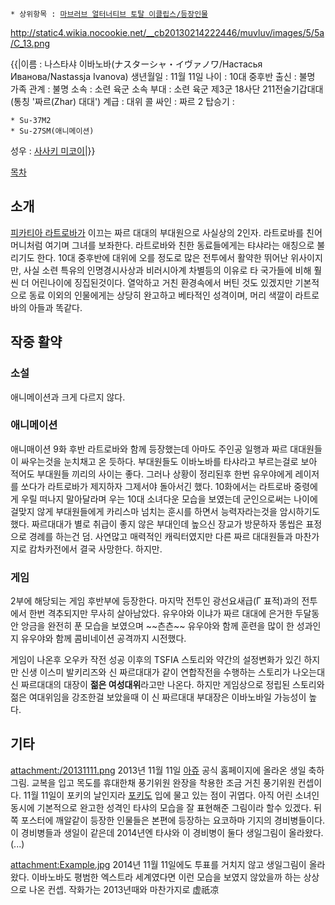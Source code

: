  * 상위항목 : [[마브러브 얼터너티브 토탈 이클립스/등장인물]]

http://static4.wikia.nocookie.net/__cb20130214222446/muvluv/images/5/5a/C_13.png

{{|이름 : 나스타샤 이바노바(ナスターシャ・イヴァノワ/Настасья Иванова/Nastassja Ivanova)
생년월일 : 11월 11일
나이 : 10대 중후반
출신 : 불명
가족 관계 : 불명
소속 : 소련 육군
소속 부대 : 소련 육군 제3군 18사단 211전술기갑대대(통칭 '짜르(Zhar) 대대')
계급 : 대위
콜 싸인 : 짜르 2
탑승기 :
 * Su-37M2
 * Su-27SM(애니메이션)
성우 : [[사사키 미코이]]|}}

[[목차]]

== 소개 == 
[[피카티아 라트로바]]가 이끄는 짜르 대대의 부대원으로 사실상의 2인자. 라트로바를 친어머니처럼 여기며 그녀를 보좌한다. 라트로바와 친한 동료들에게는 탸샤라는 애칭으로 불리기도 한다. 10대 중후반에 대위에 오를 정도로 많은 전투에서 활약한 뛰어난 위사이지만, 사실 소련 특유의 인명경시사상과 비러시아계 차별등의 이유로 타 국가들에 비해 훨씬 더 어린나이에 징집된것이다. 열악하고 거친 환경속에서 버틴 것도 있겠지만 기본적으로 동료 이외의 인물에게는 상당히 완고하고 베타적인 성격이며, 머리 색깔이 라트로바의 아들과 똑같다. 

== 작중 활약 ==
=== 소설 ===
애니메이션과 크게 다르지 않다.

=== 애니메이션 === 
애니매이션 9화 후반 라트로바와 함께 등장했는데 아마도 주인공 일행과 짜르 대대원들이 싸우는것을 눈치채고 온 듯하다. 부대원들도 이바노바를 타샤라고 부르는걸로 보아 적어도 부대원들 끼리의 사이는 좋다. 그러나 상황이 정리된후 한번 유우야에게 레이저를 쏘다가 라트로바가 제지하자 그제서야 돌아서긴 했다. 10화에서는 라트로바 중령에게 우릴 떠나지 말아달라며 우는 10대 소녀다운 모습을 보였는데 군인으로써는 나이에 걸맞지 않게 부대원들에게 카리스마 넘치는 훈시를 하면서 능력자라는것을 암시하기도 했다. 짜르대대가 별로 취급이 좋지 않은 부대인데 높으신 장교가 방문하자 똥씹은 표정으로 경례를 하는건 덤. 사연많고 매력적인 캐릭터였지만 다른 짜르 대대원들과 마찬가지로 캄차카전에서 결국 사망한다. 하지만.

=== 게임 ===
2부에 해당되는 게임 후반부에 등장한다. 마지막 전투인 광선요새급(Г 표적)과의 전투에서 한번 격추되지만 무사히 살아남았다. 유우야와 이냐가 짜르 대대에 은거한 두달동안 앙금을 완전히 푼 모습을 보였으며 ~~츤츤~~ 유우야와 함께 훈련을 많이 한 성과인지 유우야와 함께 콤비네이션 공격까지 시전했다. 

게임이 나온후 오우카 작전 성공 이후의 TSFIA 스토리와 약간의 설정변화가 있긴 하지만 신생 이스미 발키리즈와 신 짜르대대가 같이 연합작전을 수행하는 스토리가 나오는대 신 짜르대대의 대장이 '''젊은 여성대위'''라고만 나온다. 하지만 게임상으로 정립된 스토리와 젊은 여대위임을 강조한걸 보았을때 이 신 짜르대대 부대장은 이바노바일 가능성이 높다. 

== 기타 == 
attachment:/20131111.png
2013년 11월 11일 [[아쥬]] 공식 홈페이지에 올라온 생일 축하 그림. 교복을 입고 목도를 휴대한채 풍기위원 완장을 착용한 조금 거친 풍기위원 컨셉이다. 11월 11일이 포키의 날인지라 [[포키]]도 입에 물고 있는 점이 귀엽다. 아직 어린 소녀인 동시에 기본적으로 완고한 성격인 타샤의 모습을 잘 표현해준 그림이라 할수 있겠다. 뒤쪽 포스터에 깨알같이 등장한 인물들은 본편에 등장하는 요코하마 기지의 경비병들이다. 이 경비병들과 생일이 같은데 2014년엔 타샤와 이 경비병이 둘다 생일그림이 올라왔다.(...)

attachment:Example.jpg
2014년 11월 11일에도 투표를 거치지 않고 생일그림이 올라왔다. 이바노바도 평범한 엑스트라 세계였다면 이런 모습을 보였지 않았을까 하는 상상으로 나온 컨셉. 작화가는 2013년때와 마찬가지로 虚祇凉


